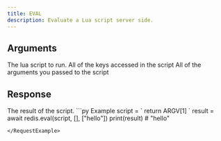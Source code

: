 ```yaml
---
title: EVAL
description: Evaluate a Lua script server side.
---
```


## Arguments

<ParamField body="script" type="string" required>
  The lua script to run.
</ParamField>

<ParamField body="keys" type="string[]" required>
  All of the keys accessed in the script
</ParamField>

<ParamField body="args" type="unknown[]" required>
  All of the arguments you passed to the script
</ParamField>

## Response

<ResponseField type="?" required>
  The result of the script.
</ResponseField>

<RequestExample>
```py Example
script = `
    return ARGV[1]
`
result = await redis.eval(script, [], ["hello"])
print(result) # "hello"

```
</RequestExample>


